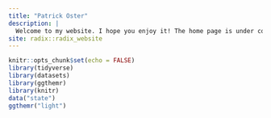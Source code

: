 ```yaml
---
title: "Patrick Oster"
description: |
  Welcome to my website. I hope you enjoy it! The home page is under construction, so here are some histograms I've made for now.
site: radix::radix_website
---
```


```r
knitr::opts_chunk$set(echo = FALSE)
library(tidyverse)
library(datasets)
library(ggthemr)
library(knitr)
data("state")
ggthemr("light")
```

